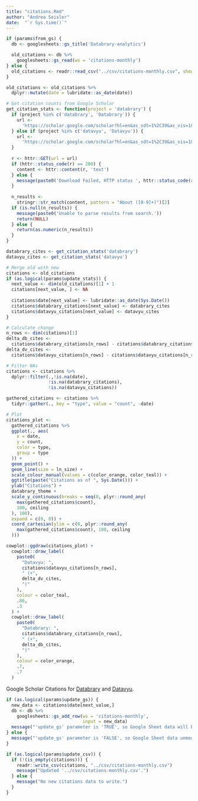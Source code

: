 ```yaml
---
title: "citations.Rmd"
author: "Andrea Seisler"
date:  "`r Sys.time()`"
---
```


<!-- # Citation counts -->

```r
if (params$from_gs) {
  db <- googlesheets::gs_title('Databrary-analytics')  

  old_citations <- db %>%
    googlesheets::gs_read(ws = 'citations-monthly')
} else {
  old_citations <- readr::read_csv("../csv/citations-monthly.csv", show_col_types = FALSE)
}

old_citations <- old_citations %>%
  dplyr::mutate(date = lubridate::as_date(date))
```

```r
# Get citation counts from Google Scholar
get_citation_stats <- function(project = 'databrary') {
  if (project %in% c('databrary', 'Databrary')) {
    url <-
      'https://scholar.google.com/scholar?hl=en&as_sdt=1%2C39&as_vis=1&q=%22databrary%22+%22Databrary%22&btnG='
  } else if (project %in% c('datavyu', 'Datavyu')) {
    url <-
      'https://scholar.google.com/scholar?hl=en&as_sdt=1%2C39&as_vis=1&q=%22Datavyu%22+%22datavyu%22&btnG='
  }
  
  r <- httr::GET(url = url)
  if (httr::status_code(r) == 200) {
    content <- httr::content(r, 'text')
  } else {
    message(paste0('Download Failed, HTTP status ', httr::status_code(r)))
  }
  
  n_results <-
    stringr::str_match(content, pattern = "About ([0-9]+)")[2]
  if (is.null(n_results)) {
    message(paste0('Unable to parse results from search.'))
    return(NULL)
  } else {
    return(as.numeric(n_results))
  }
}

databrary_cites <- get_citation_stats('databrary')
datavyu_cites <- get_citation_stats('datavyu')
```

```r
# Merge old with new
citations <- old_citations
if (as.logical(params$update_stats)) {
  next_value <- dim(old_citations)[1] + 1
  citations[next_value, ] <- NA
  
  citations$date[next_value] <- lubridate::as_date(Sys.Date())
  citations$databrary_citations[next_value] <- databrary_cites
  citations$datavyu_citations[next_value] <- datavyu_cites
}

# Calculate change
n_rows <- dim(citations)[1]
delta_db_cites <-
  citations$databrary_citations[n_rows] - citations$databrary_citations[n_rows - 1]
delta_dv_cites <-
  citations$datavyu_citations[n_rows] - citations$datavyu_citations[n_rows - 1]

# Filter NAs
citations <- citations %>%
  dplyr::filter(.,!is.na(date),
                !is.na(databrary_citations),
                !is.na(datavyu_citations))
```


```r
gathered_citations <- citations %>%
  tidyr::gather(., key = "type", value = "count", -date)

# Plot
citations_plot <-
  gathered_citations %>%
  ggplot(., aes(
    x = date,
    y = count,
    color = type,
    group = type
  )) +
  geom_point() +
  geom_line(size = ln_size) +
  scale_colour_manual(values = c(color_orange, color_teal)) +
  ggtitle(paste("Citations as of ", Sys.Date())) +
  ylab("Citations") +
  databrary_theme +
  scale_y_continuous(breaks = seq(0, plyr::round_any(
    max(gathered_citations$count),
    100, ceiling
  ), 100),
  expand = c(0, 0)) +
  coord_cartesian(ylim = c(0, plyr::round_any(
    max(gathered_citations$count), 100, ceiling
  )))

cowplot::ggdraw(citations_plot) +
  cowplot::draw_label(
    paste0(
      "Datavyu: ",
      citations$datavyu_citations[n_rows],
      " (+",
      delta_dv_cites,
      ")"
    ),
    colour = color_teal,
    .86,
    .3
  ) +
  cowplot::draw_label(
    paste0(
      "Databrary: ",
      citations$databrary_citations[n_rows],
      " (+",
      delta_db_cites,
      ")"
    ),
    colour = color_orange,
    .7,
    .7
  )
```

Google Scholar Citations for  [Databrary](https://scholar.google.com/scholar?hl=en&as_sdt=0%2C39&q=%22databrary%22+%22Databrary%22&oq=) and [Datavyu](https://scholar.google.com/scholar?hl=en&as_sdt=1%2C39&as_vis=1&q=%22Datavyu%22+%22datavyu%22&btnG=).

```r
if (as.logical(params$update_gs)) {
  new_data <- citations$date[next_value,]
  db <- db %>%
    googlesheets::gs_add_row(ws = 'citations-monthly', 
                             input = new_data)
  message("'update_gs' parameter is 'TRUE', so Google Sheet data will be updated.")
} else {
  message("'update_gs' parameter is 'FALSE', so Google Sheet data unmodified.")
}
```

```r
if (as.logical(params$update_csv)) {
  if (!(is_empty(citations))) {
    readr::write_csv(citations, "../csv/citations-monthly.csv")
    message("Updated '../csv/citations-monthly.csv'.")    
  } else {
    message("No new citations data to write.")
  }
}
```